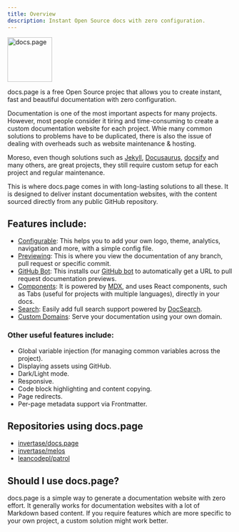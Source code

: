 ```yaml
---
title: Overview
description: Instant Open Source docs with zero configuration.
---
```


<Image
  src="https://static.invertase.io/assets/docs.page/docs-page-logo.png"
  alt="docs.page"
  height="100"
/>

docs.page is a free Open Source projec that allows you to create instant, fast and beautiful documentation with zero configuration.

Documentation is one of the most important aspects for many projects. However, most people consider it tiring and time-consuming to create a custom documentation website for each project. Whie many common solutions to problems have to be duplicated, there is also the issue of dealing with overheads such as website maintenance & hosting.

Moreso, even though solutions such as [Jekyll](https://jekyllrb.com/docs/github-pages/), [Docusaurus](https://docusaurus.io/),
[docsify](https://docsify.js.org/#/) and many others, are great projects, they still require custom setup for each project
and regular maintenance.

This is where docs.page comes in with long-lasting solutions to all these. It is designed to deliver instant documentation websites, with the content sourced directly from any public GitHub repository. 

## Features include:

- [Configurable](/configuration): This helps you to add your own logo, theme, analytics, navigation and more, with a simple config file.
- [Previewing](/previews): This is where you view the documentation of any branch, pull request or specific commit.
- [GitHub Bot](/github-bot): This installs our [GitHub bot](https://github.com/apps/docs-page) to automatically get a URL to pull request documentation previews.
- [Components](/components): It is powered by [MDX](https://github.com/mdx-js/mdx), and uses React components, such as Tabs (useful for projects with multiple languages), directly in your docs.
- [Search](/search): Easily add full search support powered by [DocSearch](https://docsearch.algolia.com/).
- [Custom Domains](/custom-domains): Serve your documentation using your own domain.

### Other useful features include:

- Global variable injection (for managing common variables across the project).
- Displaying assets using GitHub.
- Dark/Light mode.
- Responsive.
- Code block highlighting and content copying.
- Page redirects.
- Per-page metadata support via Frontmatter.

## Repositories using docs.page

- [invertase/docs.page](https://github.com/invertase/docs.page)
- [invertase/melos](https://github.com/invertase/melos)
- [leancodepl/patrol](https://github.com/leancodepl/patrol)

## Should I use docs.page?

docs.page is a simple way to generate a documentation website with zero effort. It generally works for documentation websites with a lot of Markdown based content.
If you require features which are more specific to your own project, a custom solution might work better.
